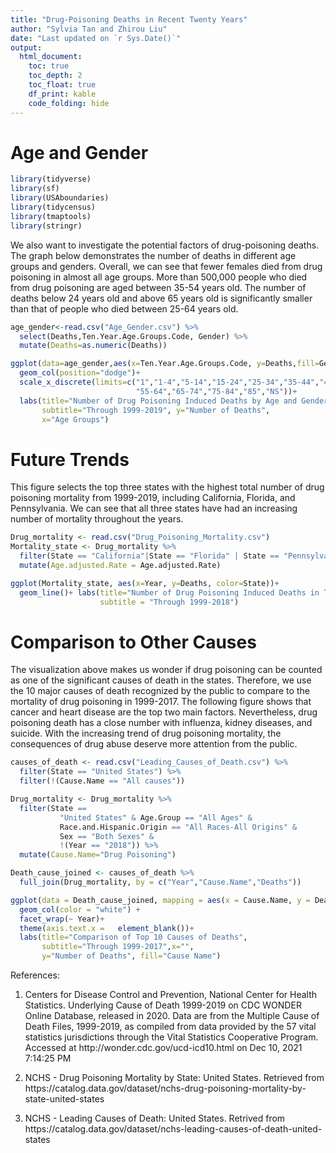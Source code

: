 ```yaml
---
title: "Drug-Poisoning Deaths in Recent Twenty Years"
author: "Sylvia Tan and Zhirou Liu"
date: "Last updated on `r Sys.Date()`"
output:
  html_document:
    toc: true
    toc_depth: 2
    toc_float: true
    df_print: kable
    code_folding: hide
---
```


# Age and Gender

```r
library(tidyverse)
library(sf)
library(USAboundaries)
library(tidycensus)
library(tmaptools)
library(stringr)
```

We also want to investigate the potential factors of drug-poisoning deaths. The graph below demonstrates the number of deaths in different age groups and genders. Overall, we can see that fewer females died from drug poisoning in almost all age groups. More than 500,000 people who died from drug poisoning are aged between 35-54 years old. The number of deaths below 24 years old and above 65 years old is significantly smaller than that of people who died between 25-64 years old.

```r
age_gender<-read.csv("Age_Gender.csv") %>% 
  select(Deaths,Ten.Year.Age.Groups.Code, Gender) %>% 
  mutate(Deaths=as.numeric(Deaths)) 

ggplot(data=age_gender,aes(x=Ten.Year.Age.Groups.Code, y=Deaths,fill=Gender))+
  geom_col(position="dodge")+
  scale_x_discrete(limits=c("1","1-4","5-14","15-24","25-34","35-44","45-54", 
                            "55-64","65-74","75-84","85","NS"))+
  labs(title="Number of Drug Poisoning Induced Deaths by Age and Gender", 
       subtitle="Through 1999-2019", y="Number of Deaths",
       x="Age Groups")
```


# Future Trends
This figure selects the top three states with the highest total number of drug poisoning mortality from 1999-2019, including California, Florida, and Pennsylvania. We can see that all three states have had an increasing number of mortality throughout the years. 

```r
Drug_mortality <- read.csv("Drug_Poisoning_Mortality.csv")
Mortality_state <- Drug_mortality %>% 
  filter(State == "California"|State == "Florida" | State == "Pennsylvania") %>%
  mutate(Age.adjusted.Rate = Age.adjusted.Rate)

ggplot(Mortality_state, aes(x=Year, y=Deaths, color=State))+
  geom_line()+ labs(title="Number of Drug Poisoning Induced Deaths in Top 3 States", 
                    subtitle = "Through 1999-2018")
```


# Comparison to Other Causes
The visualization above makes us wonder if drug poisoning can be counted as one of the significant causes of death in the states. Therefore, we use the 10 major causes of death recognized by the public to compare to the mortality of drug poisoning in 1999-2017. The following figure shows that cancer and heart disease are the top two main factors. Nevertheless, drug poisoning death has a close number with influenza, kidney diseases, and suicide. With the increasing trend of drug poisoning mortality, the consequences of drug abuse deserve more attention from the public.

```r
causes_of_death <- read.csv("Leading_Causes_of_Death.csv") %>% 
  filter(State == "United States") %>% 
  filter(!(Cause.Name == "All causes"))

Drug_mortality <- Drug_mortality %>% 
  filter(State == 
           "United States" & Age.Group == "All Ages" & 
           Race.and.Hispanic.Origin == "All Races-All Origins" & 
           Sex == "Both Sexes" & 
           !(Year == "2018")) %>% 
  mutate(Cause.Name="Drug Poisoning")

Death_cause_joined <- causes_of_death %>%
  full_join(Drug_mortality, by = c("Year","Cause.Name","Deaths"))

ggplot(data = Death_cause_joined, mapping = aes(x = Cause.Name, y = Deaths, fill = Cause.Name))+
  geom_col(color = "white") +
  facet_wrap(~ Year)+
  theme(axis.text.x =   element_blank())+
  labs(title="Comparison of Top 10 Causes of Deaths", 
       subtitle="Through 1999-2017",x="",
       y="Number of Deaths", fill="Cause Name")
```

References:

1. Centers for Disease Control and Prevention, National Center for Health Statistics. Underlying Cause of Death 1999-2019 on CDC WONDER Online Database, released in 2020. Data are from the Multiple Cause of Death Files, 1999-2019, as compiled from data provided by the 57 vital statistics jurisdictions through the Vital Statistics Cooperative Program. Accessed at http://wonder.cdc.gov/ucd-icd10.html on Dec 10, 2021 7:14:25 PM

2. NCHS - Drug Poisoning Mortality by State: United States. Retrieved from https://catalog.data.gov/dataset/nchs-drug-poisoning-mortality-by-state-united-states

3. NCHS - Leading Causes of Death: United States. Retrived from https://catalog.data.gov/dataset/nchs-leading-causes-of-death-united-states
